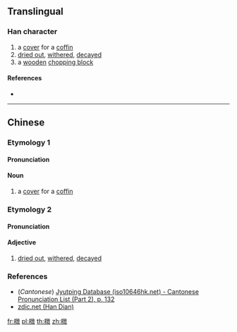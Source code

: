 ==Translingual==

===Han character===
{{Han char|rn=75|rad=木|as=12|sn=16|four=48940|canj=DYDK|ids=⿰木敦}}

# a [[cover]] for a [[coffin]]
# [[dried out]], [[wither]]ed, [[decay]]ed
# a [[wooden]] [[chopping block]]{{rfv-sense}}

====References====
* {{Han ref|kx=0553.170|dkj=15541|dj=0942.040|hdz=21294.110|uh=6A54|ud=27220|bh=E9D3|bd=59859}}

----

==Chinese==
{{zh-forms|t2=𧝋}}

===Etymology 1===

====Pronunciation====
{{zh-pron
|m=tuí
|mc=
|oc=
|ma=
|cat=n
}}

====Noun====
{{zh-noun}}

# a [[cover]] for a [[coffin]]

===Etymology 2===

====Pronunciation====
{{zh-pron
|m=dūn
|c=deon1
|ma=
|cat=a
}}

====Adjective====
{{zh-adj}}

# {{lb|zh|literary}} [[dried out]], [[wither]]ed, [[decay]]ed

===References===
* (''Cantonese'') [http://www.iso10646hk.net/jp/document/download.jsp Jyutping Database (iso10646hk.net) - Cantonese Pronunciation List (Part 2), p. 132]
* [http://www.zdic.net/z/1c/js/6A54.htm zdic.net (Han Dian)]

[[fr:橔]]
[[pl:橔]]
[[th:橔]]
[[zh:橔]]